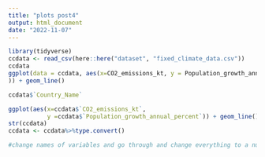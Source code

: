 ```yaml
---
title: "plots post4"
output: html_document
date: "2022-11-07"
---
```


```r
library(tidyverse)
ccdata <- read_csv(here::here("dataset", "fixed_climate_data.csv"))
ccdata
ggplot(data = ccdata, aes(x=CO2_emissions_kt, y = Population_growth_annual_percent
)) + geom_line()

ccdata$`Country_Name`

ggplot(aes(x=ccdata$`CO2_emissions_kt`, 
           y =ccdata$`Population_growth_annual_percent`)) + geom_line()
str(ccdata)
ccdata <- ccdata%>%type.convert()

#change names of variables and go through and change everything to a numerical value - maybe as a new sheet?
```

